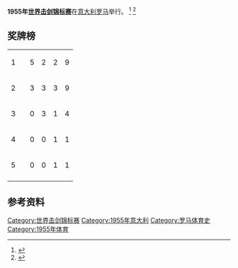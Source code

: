 '''1955年[[世界击剑锦标赛|世界击剑锦标赛]]'''在[[意大利|意大利]][[罗马|罗马]]举行。 <ref>{{cite book|last=The Guinness Encyclopaedia of Sports Records & Results|first=|title=Fencing World Championships, pages 165-167|url=https://archive.org/details/guinnessencyclop00matt|year=1987|publisher=Guinness Superlatives Ltd|isbn=0-85112-492-5}}</ref> <ref>{{cite web|url=http://www.like2do.com/learn?s=World_Fencing_Championships|title=World Fencing Championships|publisher=like2do|access-date=2018-06-25|archive-url=https://web.archive.org/web/20180625161030/http://www.like2do.com/learn?s=World_Fencing_Championships|archive-date=2018-06-25|dead-url=yes}}</ref> 

== 奖牌榜 ==
{| {{RankedMedalTable}}
|-
| 1 ||align=left| {{HUN}} || 5 || 2 || 2 || 9
|-
| 2 ||align=left| {{ITA}} || 3 || 3 || 3 || 9
|-
| 3 ||align=left| {{FRA}} || 0 || 3 || 1 || 4
|-
| 4 ||align=left| {{GBR}} || 0 || 0 || 1 || 1
|-
| 5 ||align=left| {{URS}} || 0 || 0 || 1 || 1
|-
|}

==参考资料==
{{reflist}}

{{世界击剑锦标赛}}

[[Category:世界击剑锦标赛|Category:世界击剑锦标赛]]
[[Category:1955年意大利|Category:1955年意大利]]
[[Category:罗马体育史|Category:罗马体育史]]
[[Category:1955年体育|Category:1955年体育]]